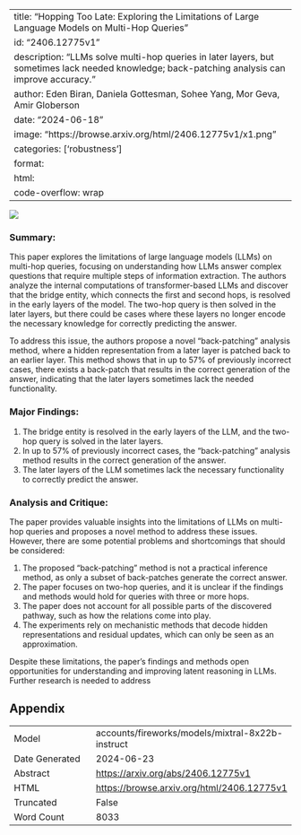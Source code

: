 
---
title: "Hopping Too Late: Exploring the Limitations of Large Language Models on Multi-Hop Queries"
id: "2406.12775v1"
description: "LLMs solve multi-hop queries in later layers, but sometimes lack needed knowledge; back-patching analysis can improve accuracy."
author: Eden Biran, Daniela Gottesman, Sohee Yang, Mor Geva, Amir Globerson
date: "2024-06-18"
image: "https://browse.arxiv.org/html/2406.12775v1/x1.png"
categories: ['robustness']
format:
  html:
    code-overflow: wrap
---

![](https://browse.arxiv.org/html/2406.12775v1/x1.png)

### Summary:

This paper explores the limitations of large language models (LLMs) on multi-hop queries, focusing on understanding how LLMs answer complex questions that require multiple steps of information extraction. The authors analyze the internal computations of transformer-based LLMs and discover that the bridge entity, which connects the first and second hops, is resolved in the early layers of the model. The two-hop query is then solved in the later layers, but there could be cases where these layers no longer encode the necessary knowledge for correctly predicting the answer.

To address this issue, the authors propose a novel "back-patching" analysis method, where a hidden representation from a later layer is patched back to an earlier layer. This method shows that in up to 57% of previously incorrect cases, there exists a back-patch that results in the correct generation of the answer, indicating that the later layers sometimes lack the needed functionality.

### Major Findings:

1. The bridge entity is resolved in the early layers of the LLM, and the two-hop query is solved in the later layers.
2. In up to 57% of previously incorrect cases, the "back-patching" analysis method results in the correct generation of the answer.
3. The later layers of the LLM sometimes lack the necessary functionality to correctly predict the answer.

### Analysis and Critique:

The paper provides valuable insights into the limitations of LLMs on multi-hop queries and proposes a novel method to address these issues. However, there are some potential problems and shortcomings that should be considered:

1. The proposed "back-patching" method is not a practical inference method, as only a subset of back-patches generate the correct answer.
2. The paper focuses on two-hop queries, and it is unclear if the findings and methods would hold for queries with three or more hops.
3. The paper does not account for all possible parts of the discovered pathway, such as how the relations come into play.
4. The experiments rely on mechanistic methods that decode hidden representations and residual updates, which can only be seen as an approximation.

Despite these limitations, the paper's findings and methods open opportunities for understanding and improving latent reasoning in LLMs. Further research is needed to address

## Appendix

|          |          |
|----------|----------|
| Model     | accounts/fireworks/models/mixtral-8x22b-instruct       |
| Date Generated     | 2024-06-23       |
| Abstract | [https://arxiv.org/abs/2406.12775v1](https://arxiv.org/abs/2406.12775v1)        |
| HTML     | [https://browse.arxiv.org/html/2406.12775v1](https://browse.arxiv.org/html/2406.12775v1)       |
| Truncated       | False       |
| Word Count       | 8033       |